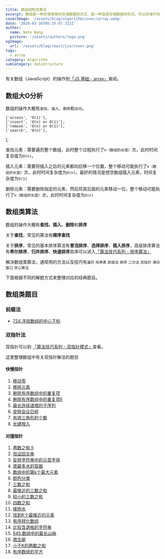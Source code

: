 ```yaml
---
title: 数组结构及算法
excerpt: 数组是一种非常简单的存储数据的方式，是一种连续存储数据的形式，可以存储不同类型的值
coverImage: '/assets/blog/algorithm/cover/array.webp'
date: '2020-03-16T05:35:07.322Z'
author:
  name: Nate Wang
  picture: '/assets/authors/logo.png'
ogImage:
  url: '/assets/blog/react/jsx/cover.png'
tags:
  - array
category: Algorithm
subCategory: dataStructure
---
```



有关数组（JavaScript）的操作到[「JS 基础 - array」](https://wangbaoqi.github.io/post/FrontEnd%2FJavaScript%2Fbasic%2F%E6%95%B0%E7%BB%84)查阅。

## 数组大O分析

数组的操作大概有`查找`、`插入`、`删除`和`访问`。

    ['access', 'O(1)'],
    ['insert', 'O(n) or O(1)'],
    ['remove', 'O(n) or O(1)'],
    ['search', 'O(n)'],
  ];


<Table head={arrTableHead} body={arrTablebody}/>

查找元素：需要遍历整个数组，此时整个过程执行了`n（数组的长度）`次，此时时间复杂度为`O(n)`。

插入元素：需要将插入之后的元素都向后移一个位置，整个移动可能执行了`n（数组的长度）`次，此时时间复杂度为`O(n)`。最好的情况是想空数组插入元素，时间复杂度为`O(1)`

删除元素：需要删除指定的元素，然后将其后面的元素移动一位，整个移动可能执行了`n（数组的长度）`次，此时时间复杂度为`O(n)`

## 数组类算法

数组的操作大概有**查找、插入、删除**和**排序**

关于**查找**，常见的算法有**顺序查找**

关于**排序**，常见的基本排序算法有**冒泡排序**、**选择排序**、**插入排序**，高级排序算法有**希尔排序**、**归并排序**、**快速排序**具体可以进入[「算法技巧系列 - 排序算法」](../专项突破系列/排序算法.md)

解决数组类算法，通常用的方法以及技巧有`遍历` `哈希表` `前缀法` `排序` `二分法` `双指针` `滑动窗口` `贪心算法`

下面根据不同的解题方式来整理对应的经典题目。

## 数组类题目

### 前缀法

* [724.寻找数组的中心下标](每日一题系列/数组篇/寻找数组的中心下标.md)

### 双指针法

双指针可以到 [「算法技巧系列 - 双指针模式」](../专项突破系列/双指针模式.md)查看。

这里整理数组中有关双指针解法的题目



#### 快慢指针

1. [移动零](../每日一题系列/双指针/移动零.md)
2. [移除元素](../每日一题系列/双指针/移除元素.md)
3. [删除有序数组中的重复项](../每日一题系列/双指针/删除有序数组中的重复项.md)
4. [删除有序数组中的重复项II](../每日一题系列/双指针/删除有序数组中的重复项II.md)
5. [最长连续递增的子序列](../每日一题系列/双指针/最长连续递增的子序列.md)
6. [安排会议日程](../每日一题系列/双指针/安排会议日程.md)
7. [有效三角形的个数](../每日一题系列/双指针/有效三角形的个数.md)
8. [长键按入](../每日一题系列/双指针/长键按入.md)

#### 对撞指针

1. [两数之和 II](../每日一题系列/双指针/两数之和II.md)
2. [验证回文串](./验证回文串/125.验证回文串%202.js)
3. [反转字符串中的元音字母](./反转字符串中元音字母/345.反转字符串中的元音字母%202.js)
4. [盛最多水的容器](./盛水最多的容器/11.盛最多水的容器%202.js)
5. [数组中的第k个最大元素](./数组中的第k个最大元素/215.数组中的第k个最大元素%203.js)
6. [颜色分类](./颜色分类/75.颜色分类%202.js)
7. [三数之和](./三数之和/15.三数之和.js)
8. [最接近的三数之和](./最接近的三数之和/16.最接近的三数之和.js)
9. [较小的三数之和](./较小的三数之和/较小的三数之和.js)
10. [四数之和](./四数之和/18.四数之和.js)
11. [接雨水](./接雨水/42.接雨水.js)
12. [找到K个最接近的元素](./找到K个最接近的元素/658.找到-k-个最接近的元素.js)
13. [有序转化数组](./有序转化数组/有序转化数组.js)
14. [比较含退格的字符串](./比较含退格的字符串/比较含退格的字符串.js)
15. [845.数组中的最长山脉](./845.数组中的最长山脉/845.数组中的最长山脉.js)
16. [救生艇](./救生艇/881.救生艇.js)
17. [小于K的两数之和](./小于K的两数之和/小于K的两数之和.js)
18. [有序数组的平方](./有序数组的平方/977.有序数组的平方.js)
